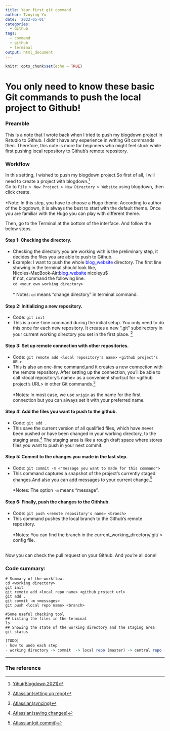 ```yaml
---
title: Your first git command
author: Tzuying Yu
date: '2022-05-01'
categories:
  - Github
tags:
  - command
  - github
  - terminal
output: html_document
---
```


```r
knitr::opts_chunk$set(echo = TRUE)
```

# You only need to know these basic Git commands to push the local project to Github!

### Preamble
This is a note that I wrote back when I tried to push my blogdown project in Rstudio to Github. I didn't have any experience in writing Git commands then. Therefore, this note is more for beginners who might feel stuck while first pushing local repository to Github's remote repository.

### Workflow 
In this setting, I wished to push my blogdown project.So first of all, I will need to create a project with blogdown.[^1]\
Go to `File > New Project > New Directory > Website` using blogdown, then click create.\
\
\*Note: In this step, you have to choose a Hugo theme. According to author of the blogdown, it is always the best to start with the default theme. Once you are familiar with the Hugo you can play with different theme.\

Then, go to the Terminal at the bottom of the interface. And follow the below steps.\

#### Step 1: Checking the directory.
* Checking the directory you are working with is the preliminary step, it decides the files you are able to push to Github.
* Example: I want to push the whole <font color="blue">blog_website</font> directory. The first line showing in the terminal should look like,\
Nicoles-MacBook-Air:<font color="blue">blog_website</font> nicoleyu$\
If not, command the following line.\
`cd <your own working directory>`\
\
\* Notes: `cd` means "change directory" in terminal command.

#### Step 2:  Initializing a new repository.
* Code: `git init` 
* This is a one-time command during the initial setup. You only need to do this once for each new repository. It creates a new ".git" subdirectory in your current working directory you set in the first place. [^2]

#### Step 3: Set up remote connection with other repositories.
* Code: `git remote add <local repository's name> <github project's URL>`
* This is also an one-time command,and it creates a new connection with the remote repository. After setting up the connection, you’ll be able to call <local repository's name> as a convenient shortcut for <github project's URL> in other Git commands.[^3]\
\
\*Notes: In most case, we use `origin` as the name for the first connection but you can always set it with your preferred name. 
  
#### Step 4: Add the files you want to push to the github.
* Code: `git add .`
* This save the current version of all qualified files, which have never been pushed or have been changed in your working directory, to the staging area.[^4] The staging area is like a rough draft space where stores files you want to push in your next commit. 

#### Step 5: Commit to the changes you made in the last step.
* Code: `git commit -m <"message you want to made for this command">`
* This command captures a snapshot of the project's currently staged changes.And also you can add messages to your current change.[^5] \
\
\*Notes: The option `-m` means "message".

#### Step 6: Finally, push the changes to the Githhub.
* Code: `git push <remote repository's name> <branch>`
* This command pushes the local branch to the Github's remote repository.  
\
\*Notes: You can find the branch in the current_working_directory/.git/ > config file. \
\

Now you can check the pull request on your Github. And you're all done!

### Code summary:
```{}
# Summary of the workflow:
cd <working directory>
git init
git remote add <local repo name> <github project url>
git add .
git commit -m <messages>
git push <local repo name> <branch>

#Some useful checking tool
## Listing the files in the terminal 
ls 
## Showing the state of the working directory and the staging area
git status

```
  

```r
[TODO]
- how to undo each step
- working directory -> commit  -> local repo (master) -> central repo (main)
```


---
### The reference
[^1]: [Yihui(Blogdown,2021)](https://bookdown.org/yihui/blogdown/a-quick-example.html#create-project)

[^2]: [Atlassian(setting up repo)](https://www.atlassian.com/git/tutorials/setting-up-a-repository)

[^3]: [Atlassian(syncing)](https://www.atlassian.com/git/tutorials/syncing)

[^4]: [Atlassian(saving changes)](https://www.atlassian.com/git/tutorials/saving-changes)

[^5]: [Atlassian(git commit)](https://www.atlassian.com/git/tutorials/saving-changes/git-commit)





